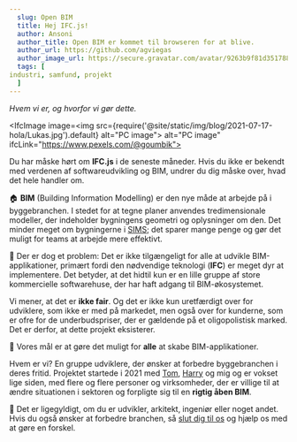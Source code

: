 ```yaml
---
  slug: Open BIM
  title: Hej IFC.js!
  author: Ansoni
  author_title: Open BIM er kommet til browseren for at blive.
  author_url: https://github.com/agviegas
  author_image_url: https://secure.gravatar.com/avatar/9263b9f81d351788e46bc64000c03cb6
  tags: [
industri, samfund, projekt
  ]
---
```


_Hvem vi er, og hvorfor vi gør dette._

<!--truncate-->


<IfcImage image=<img src={require('@site/static/img/blog/2021-07-17-hola/Lukas.jpg').default} alt="PC image"></img>
   alt="PC image" ifcLink="https://www.pexels.com/@goumbik"></IfcImage>

Du har måske hørt om **IFC.js** i de seneste måneder. Hvis du ikke er bekendt med verdenen af softwareudvikling og BIM, undrer du dig måske over, hvad det hele handler om.

  🏠
**BIM** (Building Information Modelling) er den nye måde at arbejde på i byggebranchen. I stedet for at tegne planer anvendes tredimensionale modeller, der indeholder bygningens geometri og oplysninger om den. Det minder meget om bygningerne i [SIMS](https://www.ea.com/games/the-sims); det sparer mange penge og gør det muligt for teams at arbejde mere effektivt.

  💸
Der er dog et problem: Det er ikke tilgængeligt for alle at udvikle BIM-applikationer, primært fordi den nødvendige teknologi (**IFC**) er meget dyr at implementere. Det betyder, at det hidtil kun er en lille gruppe af store kommercielle softwarehuse, der har haft adgang til BIM-økosystemet.

Vi mener, at det er **ikke fair**. Og det er ikke kun uretfærdigt over for udviklere, som ikke er med på markedet, men også over for kunderne, som er ofre for de underbudspriser, der er gældende på et oligopolistisk marked. Det er derfor, at dette projekt eksisterer.

  <IfcCard>
  🤝
Vores mål er at gøre det muligt for <b>alle</b> at skabe BIM-applikationer.
  </IfcCard>

Hvem er vi? En gruppe udviklere, der ønsker at forbedre byggebranchen i deres fritid. Projektet startede i 2021 med [Tom](https://github.com/tomvandig), [Harry](https://github.com/harrycollin) og mig og er vokset lige siden, med flere og flere personer og virksomheder, der er villige til at ændre situationen i sektoren og forpligte sig til en **rigtig åben BIM**.

  🚀
Det er ligegyldigt, om du er udvikler, arkitekt, ingeniør eller noget andet. Hvis du også ønsker at forbedre branchen, så [slut dig til os](https://discord.gg/FXfyR4XrKT) og hjælp os med at gøre en forskel.

